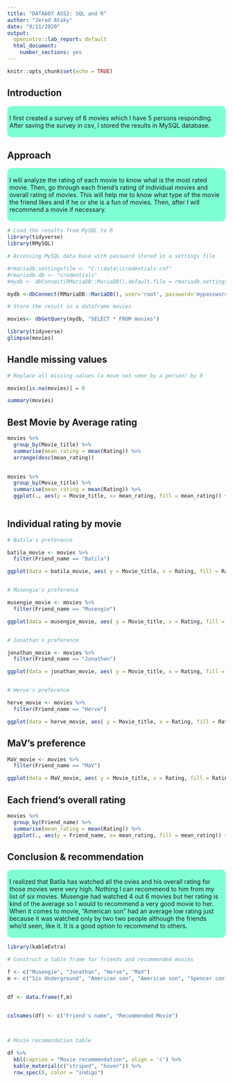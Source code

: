 ---
title: "DATA607 ASS2: SQL and R"
author: "Jered Ataky"
date: "9/11/2020"
output: 
  openintro::lab_report: default
  html_document:
    number_sections: yes
---

```{r setup, include=FALSE}
knitr::opts_chunk$set(echo = TRUE)
```


## Introduction


<style>
div.aquamarine { background-color:#7fffd4; border-radius: 10px; padding: 5px;}
</style>
<div class = "aquamarine">


I first created a survey of 6 movies which I have 5 persons responding.
After saving the survey in csv, I stored the results in MySQL database.


</div> \hfill\break



## Approach


<style>
div.aquamarine { background-color:#7fffd4; border-radius: 10px; padding: 5px;}
</style>
<div class = "aquamarine">


I will analyze the rating of each movie to know what is the most rated movie.
Then, go through each friend's rating of individual movies and overall rating 
of movies. This will help me to know what type of the movie the friend likes 
and if he or she is a fun of movies. Then, after I will recommend a movie 
if necessary. 

</div> \hfill\break


```{r}

# Load the results from MySQL to R
library(tidyverse)
library(RMySQL)

```

```{r MSQL}

# Accessing MySQL data base with password stored in a settings file

#rmariadb.settingsfile <- "C:\\data\\credentials.cnf"
#rmariadb.db <- "credentials"
#mydb <- dbConnect(RMariaDB::MariaDB(),default.file = rmariadb.settingsfile,group = rmariadb.db)

mydb <-dbConnect(RMariaDB::MariaDB(), user='root', password='mypassword', dbname ='labs', host='localhost')

```

```{r}
# Store the result in a dataframe movies

movies<- dbGetQuery(mydb, "SELECT * FROM movies")
```

```{r populate-data-frame}
library(tidyverse)
glimpse(movies)

```

## Handle missing values

```{r missing-data}
# Replace all missing values (a move not seen by a person) by 0

movies[is.na(movies)] = 0
```


```{r summarise-movies}
summary(movies)

```
## Best Movie by Average rating


```{r movies-rating-average}

movies %>%
  group_by(Movie_title) %>%
  summarise(mean_rating = mean(Rating)) %>%
  arrange(desc(mean_rating))
  
```


```{r movies-rating-average-plot}

movies %>%
  group_by(Movie_title) %>%
  summarise(mean_rating = mean(Rating)) %>%
  ggplot(., aes(y = Movie_title, x= mean_rating, fill = mean_rating)) + geom_bar(stat = 'identity')
  
```


## Individual rating by movie

```{r Batila-preference}

# Batila's preference

batila_movie <- movies %>%
  filter(Friend_name == "Batila")

ggplot(data = batila_movie, aes( y = Movie_title, x = Rating, fill = Rating)) + geom_bar(stat = 'identity')



```

```{r Musengie-preference}

# Musengie's preference

musengie_movie <- movies %>%
  filter(Friend_name == "Musengie")

ggplot(data = musengie_movie, aes( y = Movie_title, x = Rating, fill = Rating)) + geom_bar(stat = 'identity')



```



```{r Jonathan-preference}

# Jonathan's preference

jonathan_movie <- movies %>%
  filter(Friend_name == "Jonathan")

ggplot(data = jonathan_movie, aes( y = Movie_title, x = Rating, fill = Rating)) + geom_bar(stat = 'identity')



```



```{r Herve-preference}

# Herve's preference

herve_movie <- movies %>%
  filter(Friend_name == "Herve")

ggplot(data = herve_movie, aes( y = Movie_title, x = Rating, fill = Rating)) + geom_bar(stat = 'identity')


```


## MaV's preference

```{r MaV-preference}
MaV_movie <- movies %>%
  filter(Friend_name == "MaV")

ggplot(data = MaV_movie, aes( y = Movie_title, x = Rating, fill = Rating)) + geom_bar(stat = 'identity')


```
## Each friend's overall rating

```{r}

movies %>%
  group_by(Friend_name) %>%
  summarise(mean_rating = mean(Rating)) %>%
  ggplot(., aes(y = Friend_name, x= mean_rating, fill = mean_rating)) + geom_bar(stat = 'identity')
```



## Conclusion & recommendation

<style>
div.aquamarine { background-color:#7fffd4; border-radius: 10px; padding: 5px;}
</style>
<div class = "aquamarine">


I realized that Batila has watched all the  ovies and his overall rating 
for those movies were very high. Nothing I can recommend to him from my 
list of six movies. Musengie had watched 4 out 6 movies but her rating is kind
of the average so I would to recommend a very good movie to her.
When it comes to movie, "American son" had an average low rating just because 
it was watched only by two two people although the friends who'd seen, like it.
It is a good option to recommend to others.

</div> \hfill\break



```{r}
library(kableExtra)

# Construct a table frame for friends and recommended movies

f <- c("Musengie", "Jonathan", "Herve", "MaV")
m <- c("Six Underground", "American son", "American son", "Spencer confidential")


df <- data.frame(f,m)


colnames(df) <- c("Friend's name", "Recommended Movie")


  
# Movie recomendation table

df %>%
  kbl(caption = "Movie recommendation", align = 'c') %>%
  kable_material(c("striped", "hover")) %>%
  row_spec(0, color = "indigo")

```




